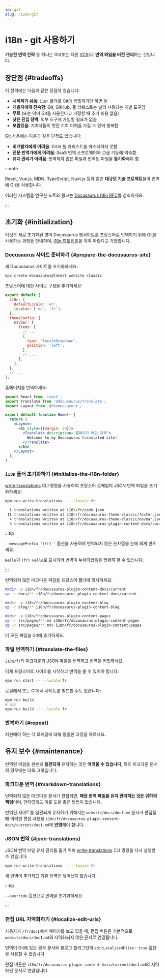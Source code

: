```yaml
---
id: git
slug: /i18n/git
---
```


# i18n - git 사용하기

**가능한 번역 전략** 중 하나는 Git(또는 다른 [VCS](https://en.wikipedia.org/wiki/Version_control))로 **번역 파일을 버전 관리**하는 것입니다.

## 장단점 {#tradeoffs}

이 전략에는 다음과 같은 장점이 있습니다:

- **시작하기 쉬움**: `i18n` 폴더를 Git에 커밋하기만 하면 됨
- **개발자에게 친숙함**: Git, GitHub, 풀 리퀘스트는 널리 사용되는 개발 도구임
- **무료** (또는 이미 Git을 사용한다고 가정할 때 추가 비용 없음)
- **낮은 진입 장벽**: 외부 도구에 가입할 필요가 없음
- **보람있음**: 기여자들이 멋진 기여 이력을 가질 수 있어 행복함

Git 사용에는 다음과 같은 단점도 있습니다:

- **비개발자에게 어려움**: Git과 풀 리퀘스트를 마스터하지 못함
- **전문 번역가에게 어려움**: SaaS 번역 소프트웨어와 고급 기능에 익숙함
- **유지 관리가 어려움**: 번역되지 않은 파일과 번역된 파일을 **동기화**해야 함

:::note

React, Vue.js, MDN, TypeScript, Nuxt.js 등과 같은 **대규모 기술 프로젝트**들이 번역에 Git을 사용합니다.

이러한 시스템을 연구한 노트와 링크는 [Docusaurus i18n RFC](https://github.com/facebook/docusaurus/issues/3317)를 참조하세요.

:::

## 초기화 {#initialization}

이것은 새로 초기화된 영어 Docusaurus 웹사이트를 프랑스어로 번역하기 위해 Git을 사용하는 과정을 안내하며, [i18n 튜토리얼](./i18n-tutorial.mdx)을 이미 따랐다고 가정합니다.

### Docusaurus 사이트 준비하기 {#prepare-the-docusaurus-site}

새 Docusaurus 사이트를 초기화하세요:

```bash
npx create-docusaurus@latest website classic
```

프랑스어에 대한 사이트 구성을 추가하세요:

```js title="docusaurus.config.js"
export default {
  i18n: {
    defaultLocale: 'en',
    locales: ['en', 'fr'],
  },
  themeConfig: {
    navbar: {
      items: [
        // ...
        {
          type: 'localeDropdown',
          position: 'left',
        },
        // ...
      ],
    },
  },
  // ...
};
```

홈페이지를 번역하세요:

```jsx title="src/pages/index.js"
import React from 'react';
import Translate from '@docusaurus/Translate';
import Layout from '@theme/Layout';

export default function Home() {
  return (
    <Layout>
      <h1 style={{margin: 20}}>
        <Translate description="홈페이지 메인 제목">
          Welcome to my Docusaurus translated site!
        </Translate>
      </h1>
    </Layout>
  );
}
```

### `i18n` 폴더 초기화하기 {#initialize-the-i18n-folder}

[write-translations](../cli.mdx#docusaurus-write-translations-sitedir) CLI 명령을 사용하여 프랑스어 로케일의 JSON 번역 파일을 초기화하세요:

```bash npm2yarn
npm run write-translations -- --locale fr

  1 translations written at i18n/fr/code.json
 11 translations written at i18n/fr/docusaurus-theme-classic/footer.json
  4 translations written at i18n/fr/docusaurus-theme-classic/navbar.json
  3 translations written at i18n/fr/docusaurus-plugin-content-docs/current.json
```

:::tip

`--messagePrefix '(fr) '` 옵션을 사용하여 번역되지 않은 문자열을 눈에 띄게 만드세요.

`Hello`가 `(fr) Hello`로 표시되어 번역이 누락되었음을 명확히 알 수 있습니다.

:::

번역되지 않은 마크다운 파일을 프랑스어 폴더에 복사하세요:

```bash
mkdir -p i18n/fr/docusaurus-plugin-content-docs/current
cp -r docs/** i18n/fr/docusaurus-plugin-content-docs/current

mkdir -p i18n/fr/docusaurus-plugin-content-blog
cp -r blog/** i18n/fr/docusaurus-plugin-content-blog

mkdir -p i18n/fr/docusaurus-plugin-content-pages
cp -r src/pages/**.md i18n/fr/docusaurus-plugin-content-pages
cp -r src/pages/**.mdx i18n/fr/docusaurus-plugin-content-pages
```

이 모든 파일을 Git에 추가하세요.

### 파일 번역하기 {#translate-the-files}

`i18n/fr`의 마크다운과 JSON 파일을 번역하고 번역을 커밋하세요.

이제 프랑스어로 사이트를 시작하고 번역을 볼 수 있어야 합니다:

```bash npm2yarn
npm run start -- --locale fr
```

로컬에서 또는 CI에서 사이트를 빌드할 수도 있습니다:

```bash npm2yarn
npm run build
# 또는
npm run build -- --locale fr
```

### 반복하기 {#repeat}

지원해야 하는 각 로케일에 대해 동일한 과정을 따르세요.

## 유지 보수 {#maintenance}

번역된 파일을 원본과 **일관되게** 유지하는 것은 **어려울 수 있습니다**, 특히 마크다운 문서의 경우에는 더욱 그렇습니다.

### 마크다운 번역 {#markdown-translations}

번역되지 않은 마크다운 문서가 편집되면, **해당 번역 파일을 유지 관리하는 것은 귀하의 책임**이며, 안타깝게도 이를 도울 좋은 방법이 없습니다.

번역된 사이트를 일관되게 유지하기 위해서는 `website/docs/doc1.md` 문서가 편집될 때 이러한 편집 내용을 `i18n/fr/docusaurus-plugin-content-docs/current/doc1.md`에 **반영**해야 합니다.

### JSON 번역 {#json-translations}

JSON 번역 파일 유지 관리를 돕기 위해 [write-translations](../cli.mdx#docusaurus-write-translations-sitedir) CLI 명령을 다시 실행할 수 있습니다:

```bash npm2yarn
npm run write-translations -- --locale fr
```

새 번역이 추가되고 기존 번역은 덮어쓰지 않습니다.

:::tip

`--override` 옵션으로 번역을 초기화하세요.

:::

### 편집 URL 지역화하기 {#localize-edit-urls}

사용자가 `/fr/doc1`에서 페이지를 보고 있을 때, 편집 버튼은 기본적으로 `website/docs/doc1.md`의 지역화되지 않은 문서로 연결됩니다.

번역이 Git에 있는 경우 문서와 블로그 플러그인의 `editLocalizedFiles: true` 옵션을 사용할 수 있습니다.

편집 버튼은 `i18n/fr/docusaurus-plugin-content-docs/current/doc1.md`의 지역화된 문서로 연결됩니다.
